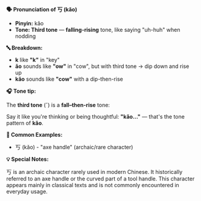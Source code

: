 **🗣️ Pronunciation of 丂 (kǎo)**

- **Pinyin:** kǎo
- **Tone: Third tone** — **falling-rising** tone, like saying "uh-huh" when nodding

**🔤 Breakdown:**

- **k** like **"k"** in "key"
- **ǎo** sounds like **"ow"** in "cow", but with third tone → dip down and rise up
- **kǎo** sounds like **"cow"** with a dip-then-rise

**🎧 Tone tip:**

The **third tone** (ˇ) is a **fall–then-rise** tone:

Say it like you're thinking or being thoughtful: **"kǎo..."** — that's the tone pattern of **kǎo**.

**📝 Common Examples:**

- 丂 (kǎo) - "axe handle" (archaic/rare character)

**💡 Special Notes:**

丂 is an archaic character rarely used in modern Chinese. It historically referred to an axe handle
or the curved part of a tool handle. This character appears mainly in classical texts and is not
commonly encountered in everyday usage.
